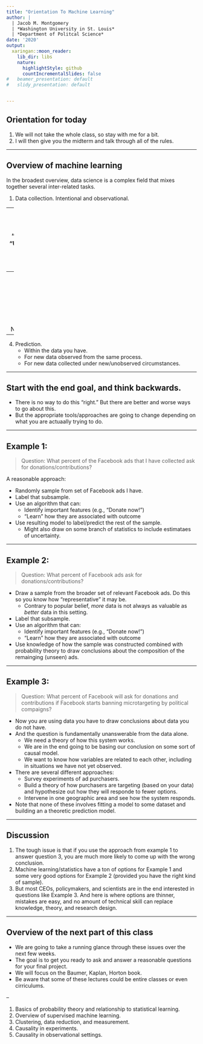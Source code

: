 ```yaml
---
title: "Orientation To Machine Learning"
author: |
  | Jacob M. Montgomery
  | *Washington University in St. Louis*
  | *Department of Politcal Science*
date: '2020'
output:
  xaringan::moon_reader:
    lib_dir: libs
    nature:
      highlightStyle: github
      countIncrementalSlides: false
#   beamer_presentation: default
#   slidy_presentation: default


---
```



## Orientation for today


1. We will not take the whole class, so stay with me for a bit.
2. I will then give you the midterm and talk through all of the rules.



---

## Overview of machine learning

In the broadest overview, data science is a complex field that mixes together several inter-related tasks.

1. Data collection.  Intentional and observational.

--
2. Algorithms for data reduction.
    + "Supervised"
    + "Unsupervised"
    + Some gray areas in between
--
3. Inference (probability theory).
    + Frequentist
    + Maximum likelihood
    + Bayesian
    + Non-parametric
--
4. Prediction.
    + Within the data you have.
    + For new data observed from the same process.
    + For new data collected under new/unobserved circumstances.


---

## Start with the end goal, and think backwards.


- There is no way to do this "right." But there are better and worse ways to go about this.
- But the appropriate tools/approaches are going to change depending on what you are actuaally trying to do.


---

## Example 1:

> Question: What percent of the Facebook ads that I have collected ask for donations/contributions?

A reasonable approach:

- Randomly sample from set of Facebook ads I have.
- Label that subsample.
- Use an algorithm that can:
    + Identify important features (e.g., "Donate now!")
    + "Learn" how they are associated with outcome
- Use resulting model to label/predict the rest of the sample.
    + Might also draw on some branch of statistics to include estimataes of uncertainty.
    
    
---

## Example 2:

> Question: What percent of Facebook ads ask for donations/contributions?

- Draw a sample from the broader set of relevant Facebook ads.  Do this so you know how "representative" it may be.
    + Contrary to popular belief, *more* data is not always as valuable as *better* data in this setting.
- Label that subsample.
- Use an algorithm that can:
    + Identify important features (e.g., "Donate now!")
    + "Learn" how they are associated with outcome
- Use knowledge of how the sample was constructed combined with probability theory to draw conclusions about the composition of the remainging (unseen) ads.


---

## Example 3:

> Question: What percent of Facebook will ask for donations and contributions if Facebook starts banning microtargeting by political compaigns?

- Now you are using data you have to draw conclusions about data you do not have.
- And the question is fundamentally unanswerable from the data alone.
    + We need a theory of how this system works.
    + We are in the end going to be basing our conclusion on some sort of causal model.
    + We want to know how variables are related to each other, including in situations we have not yet observed.
- There are several different approaches:
    + Survey experiments of ad purchasers. 
    + Build a theory of how purchasers are targeting (based on your data) and hypothesize out how they will responde to fewer options.
    + Intervene in one geographic area and see how the system responds.
- Note that none of these involves fitting a model to some dataset and building an a theoretic prediction model.



---

## Discussion

1. The tough issue is that if you use the approach from example 1 to answer question 3, you are much more likely to come up with the wrong conclusion.
2. Machine learning/statistics have a ton of options for Example 1 and some very good options for Example 2 (provided you have the right kind of sample).
3. But most CEOs, policymakers, and scientists are in the end interested in questions like Example 3.  And here is where options are thinner, mistakes are easy, and no amount of technical skill can replace knowledge, theory, and research design.

---

## Overview of the next part of this class

- We are going to take a running glance through these issues over the next few weeks.  
- The goal is to get you ready to ask and answer a reasonable questions for your final project.
- We will focus on the Baumer, Kaplan, Horton book.  
- Be aware that some of these lectures could be entire classes or even cirriculums.  

--

1. Basics of probability theory and relationship to statistical learning.
2. Overview of supervised machine learning.
3. Clustering, data reduction, and measurement.
4. Causality in experiments.
5. Causality in observational settings.


